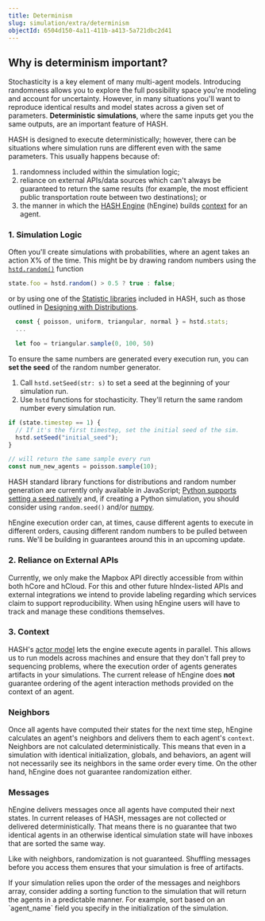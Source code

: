 ```yaml
---
title: Determinism
slug: simulation/extra/determinism
objectId: 6504d150-4a11-411b-a413-5a721dbc2d41
---
```


## Why is determinism important?

Stochasticity is a key element of many multi-agent models. Introducing randomness allows you to explore the full possibility space you're modeling and account for uncertainty. However, in many situations you'll want to reproduce identical results and model states across a given set of parameters. **Deterministic** **simulations**, where the same inputs get you the same outputs, are an important feature of HASH.

HASH is designed to execute deterministically; however, there can be situations where simulation runs are different even with the same parameters. This usually happens because of:

1. randomness included within the simulation logic;
1. reliance on external APIs/data sources which can't always be guaranteed to return the same results \(for example, the most efficient public transportation route between two destinations\); or
1. the manner in which the [HASH Engine](https://hash.ai/platform/engine) (hEngine) builds [context](/docs/simulations/create/anatomy-of-an-agent/context) for an agent.

### 1. Simulation Logic

Often you'll create simulations with probabilities, where an agent takes an action X% of the time. This might be by drawing random numbers using the [`hstd.random()`](/docs/simulations/create/libraries/hash/random#random) function

<Tabs>
<Tab title="JavaScript" >

```javascript
state.foo = hstd.random() > 0.5 ? true : false;
```

</Tab>
</Tabs>

or by using one of the [Statistic libraries](/docs/simulations/create/libraries#hash-standard-library) included in HASH, such as those outlined in [Designing with Distributions](/docs/simulations/concepts/designing-with-distributions).

<Tabs>
<Tab title="JavaScript" >

```javascript
  const { poisson, uniform, triangular, normal } = hstd.stats;
  ...

  let foo = triangular.sample(0, 100, 50)
```

</Tab>
</Tabs>

To ensure the same numbers are generated every execution run, you can **set the seed** of the random number generator.

1. Call `hstd.setSeed(str: s)` to set a seed at the beginning of your simulation run.
1. Use `hstd` functions for stochasticity. They'll return the same random number every simulation run.

<Tabs>
<Tab title="JavaScript" >

```javascript
if (state.timestep == 1) {
  // If it's the first timestep, set the initial seed of the sim.
  hstd.setSeed("initial_seed");
}

// will return the same sample every run
const num_new_agents = poisson.sample(10);
```

</Tab>
</Tabs>

<Embed
  url="https://hash.ai/@hash/determinism"
  caption="An example simulation demonstrating Determinism"
/>

HASH standard library functions for distributions and random number generation are currently only available in JavaScript; [Python supports setting a seed natively](https://docs.python.org/3/library/random.html) and, if creating a Python simulation, you should consider using `random.seed()` and/or [numpy](/docs/simulations/create/libraries/python-packages).

<Hint style="warning">
  hEngine execution order can, at times, cause different agents to execute in
  different orders, causing different random numbers to be pulled between runs.
  We'll be building in guarantees around this in an upcoming update.
</Hint>

### 2. Reliance on External APIs

Currently, we only make the Mapbox API directly accessible from within both hCore and hCloud. For this and other future hIndex-listed APIs and external integrations we intend to provide labeling regarding which services claim to support reproducibility. When using hEngine users will have to track and manage these conditions themselves.

### 3. Context

HASH's [actor model](https://hash.ai/glossary/actor-model) lets the engine execute agents in parallel. This allows us to run models across machines and ensure that they don't fall prey to sequencing problems, where the execution order of agents generates artifacts in your simulations. The current release of hEngine does **not** guarantee ordering of the agent interaction methods provided on the context of an agent.

### Neighbors

Once all agents have computed their states for the next time step, hEngine calculates an agent's neighbors and delivers them to each agent's `context`. Neighbors are not calculated deterministically. This means that even in a simulation with identical initialization, globals, and behaviors, an agent will not necessarily see its neighbors in the same order every time. On the other hand, hEngine does not guarantee randomization either.

### Messages

hEngine delivers messages once all agents have computed their next states. In current releases of HASH, messages are not collected or delivered deterministically. That means there is no guarantee that two identical agents in an otherwise identical simulation state will have inboxes that are sorted the same way.

Like with neighbors, randomization is not guaranteed. Shuffling messages before you access them ensures that your simulation is free of artifacts.

<Hint style="info">
  If your simulation relies upon the order of the messages and neighbors array,
  consider adding a sorting function to the simulation that will return the
  agents in a predictable manner. For example, sort based on an `agent_name`
  field you specify in the initialization of the simulation.
</Hint>
